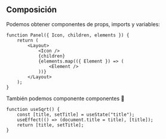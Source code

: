 ## Composición

Podemos obtener componentes de props, imports y variables:

```tsx
function Panel({ Icon, children, elements }) {
	return (
		<Layout>
			<Icon />
			{children}
			{elements.map(({ Element }) => (
				<Element />
			))}
		</Layout>
	);
}
```

También podemos componente componentes 🤯

```tsx
function useSqrt() {
	const [title, setTitle] = useState("title");
	useEffect(() => (document.title = title), [title]);
	return [title, setTitle];
}
```
